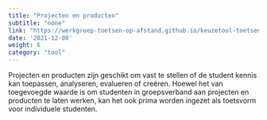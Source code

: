 ```yaml
---
title: "Projecten en producten"
subtitle: "none"
link: "https://werkgroep-toetsen-op-afstand.github.io/keuzetool-toetsen/methods/project_product/"
date: '2021-12-08'
weight: 6
category: "tool"
---
```


Projecten en producten zijn geschikt om vast te stellen of de student kennis kan toepassen, analyseren, evalueren of creëren. Hoewel het van toegevoegde waarde is om studenten in groepsverband aan projecten en producten te laten werken, kan het ook prima worden ingezet als toetsvorm voor individuele studenten. 